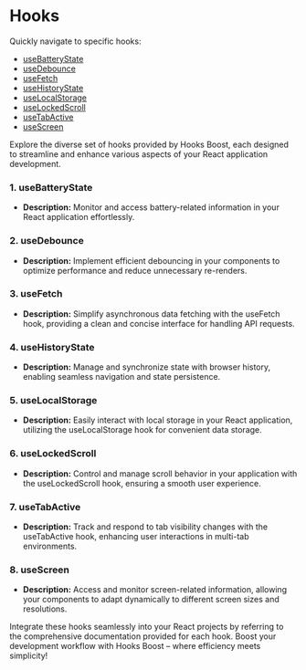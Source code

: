 # Hooks

Quickly navigate to specific hooks:

- [useBatteryState](#useBatteryState)
- [useDebounce](#useDebounce)
- [useFetch](#useFetch)
- [useHistoryState](#useHistoryState)
- [useLocalStorage](#useLocalStorage)
- [useLockedScroll](#useLockedScroll)
- [useTabActive](#useTabActive)
- [useScreen](#useScreen)

Explore the diverse set of hooks provided by Hooks Boost, each designed to streamline and enhance various aspects of your React application development.

### 1. **useBatteryState**

- **Description:** Monitor and access battery-related information in your React application effortlessly.

### 2. **useDebounce**

- **Description:** Implement efficient debouncing in your components to optimize performance and reduce unnecessary re-renders.

### 3. **useFetch**

- **Description:** Simplify asynchronous data fetching with the useFetch hook, providing a clean and concise interface for handling API requests.

### 4. **useHistoryState**

- **Description:** Manage and synchronize state with browser history, enabling seamless navigation and state persistence.

### 5. **useLocalStorage**

- **Description:** Easily interact with local storage in your React application, utilizing the useLocalStorage hook for convenient data storage.

### 6. **useLockedScroll**

- **Description:** Control and manage scroll behavior in your application with the useLockedScroll hook, ensuring a smooth user experience.

### 7. **useTabActive**

- **Description:** Track and respond to tab visibility changes with the useTabActive hook, enhancing user interactions in multi-tab environments.

### 8. **useScreen**

- **Description:** Access and monitor screen-related information, allowing your components to adapt dynamically to different screen sizes and resolutions.

Integrate these hooks seamlessly into your React projects by referring to the comprehensive documentation provided for each hook. Boost your development workflow with Hooks Boost – where efficiency meets simplicity!
